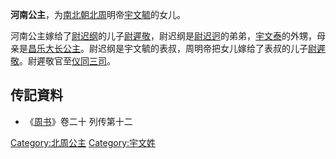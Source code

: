 {{東亞女性歷史人物
| 名稱=河南公主
| 身份=[[北周|北周]]公主
| 畫像=
| 說明=
| 姓=宇文
| 封爵=[[公主|公主]]
| 位號=
| 封號=河南公主
| 出生年=
| 婚年=
| 逝世年=
| 同胞姊妹=
| 父親=[[周明帝|周明帝]]
| 夫之父=[[尉迟纲|尉迟纲]]
| 夫=[[尉遲敬|尉遲敬]]
|}}
'''河南公主'''，为[[南北朝|南北朝]][[北周|北周]]明帝[[宇文毓|宇文毓]]的女儿。
			
河南公主嫁给了[[尉迟纲|尉迟纲]]的儿子[[尉遲敬|尉遲敬]]，尉迟纲是[[尉迟迥|尉迟迥]]的弟弟，[[宇文泰|宇文泰]]的外甥，母亲是[[昌乐大长公主|昌乐大长公主]]。尉迟纲是宇文毓的表叔，周明帝把女儿嫁给了表叔的儿子[[尉遲敬|尉遲敬]]。尉遲敬官至[[仪同三司|仪同三司]]。 

== 传記資料 ==
*《[[周书|周书]]》卷二十 列传第十二

[[Category:北周公主|Category:北周公主]]
[[Category:宇文姓|Category:宇文姓]]